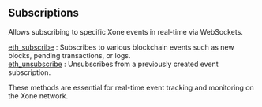 

<Meta
  title="Xone subscriptions info | dRPC"
/>

## Subscriptions

Allows subscribing to specific Xone events in real-time via WebSockets.

[eth_subscribe](/openapi/subscriptions/eth_subscribe) : Subscribes to various blockchain events such as new blocks, pending transactions, or logs. \
[eth_unsubscribe](/openapi/subscriptions/eth_unsubscribe) : Unsubscribes from a previously created event subscription.

These methods are essential for real-time event tracking and monitoring on the Xone network.
